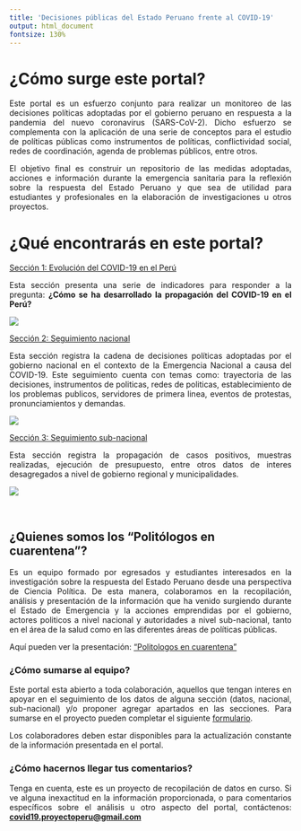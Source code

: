 ```yaml
---
title: 'Decisiones públicas del Estado Peruano frente al COVID-19'
output: html_document
fontsize: 130%
---
```


# ¿Cómo surge este portal?

<p>
<div style="text-align:justify"> Este portal es un esfuerzo conjunto para realizar un monitoreo de las decisiones políticas adoptadas por el gobierno peruano en respuesta a la pandemia del nuevo coronavirus (SARS-CoV-2). Dicho esfuerzo se complementa con la aplicación de una serie de conceptos para el estudio de políticas públicas como instrumentos de políticas, conflictividad social, redes de coordinación, agenda de problemas públicos, entre otros.     

El objetivo final es construir un repositorio de las medidas adoptadas, acciones e información durante la emergencia sanitaria para la reflexión sobre la respuesta del Estado Peruano y que sea de utilidad para estudiantes y profesionales en la elaboración de investigaciones u otros proyectos. </div>
</p>


# ¿Qué encontrarás en este portal?

[Sección 1: Evolución del COVID-19 en el Perú](https://covid-19-proyectoperu.github.io/casos.html)    

<p>
<div style="text-align:justify">Esta sección presenta una serie de indicadores para responder a la pregunta: **¿Cómo se ha desarrollado la propagación del COVID-19 en el Perú?** </div>
</p>

<div align="center"><img src="casos_files/figure-html/file3532f41cdba.gif" /></div>


[Sección 2: Seguimiento nacional](https://covid-19-proyectoperu.github.io/nacional.html)    

<p>
<div style="text-align:justify"> Esta sección registra la cadena de decisiones políticas adoptadas por el gobierno nacional en el contexto de la Emergencia Nacional a causa del COVID-19. Este seguimiento cuenta con temas como: trayectoria de las decisiones, instrumentos de politicas, redes de politicas, establecimiento de los problemas publicos, servidores de primera linea, eventos de protestas, pronunciamientos y demandas. </div>
</p>    

<div align="center"><img src="nacional_files/figure-html/midis.png"><!-- --></div>

[Sección 3: Seguimiento sub-nacional](https://covid-19-proyectoperu.github.io/subnacional.html)

<p>
<div style="text-align:justify"> Esta sección registra la propagación de casos positivos, muestras realizadas, ejecución de presupuesto, entre otros datos de interes desagregados a nivel de gobierno regional y municipalidades.</div>
</p>

<div align="center"><img src="subnacional_files/figure-html/mapa_interactivo.PNG"></div>  
<br>    
    
## ¿Quienes somos los "Politólogos en cuarentena"?

<p>
<div style="text-align:justify"> Es un equipo formado por egresados y estudiantes interesados en la investigación sobre la respuesta del Estado Peruano desde una perspectiva de Ciencia Política. De esta manera, colaboramos en la recopilación, análisis y presentación de la información que ha venido surgiendo durante el Estado de Emergencia y la acciones emprendidas por el gobierno, actores politicos a nivel nacional y autoridades a nivel sub-nacional, tanto en el área de la salud como en las diferentes áreas de políticas públicas. </div>
</p>

Aquí pueden ver la presentación: ["Politologos en cuarentena"](https://docs.google.com/document/d/1PEbBTn_jQNJT7RUfRzYqj83U7xnT4rHn2OGpxyMYHZo/edit?usp=sharing)


### ¿Cómo sumarse al equipo?

<p>
<div style="text-align:justify"> Este portal esta abierto a toda colaboración, aquellos que tengan interes en apoyar en el seguimiento de los datos de alguna sección (datos, nacional, sub-nacional) y/o proponer agregar apartados en las secciones. Para sumarse en el proyecto pueden completar el siguiente [formulario](https://docs.google.com/forms/d/e/1FAIpQLSfEZ-eyIvOWvujmWCkyeuGLxMCREPLY-qZjh4tZQ3aZ2o1ZEA/viewform?usp=sf_link).  

Los colaboradores deben estar disponibles para la actualización constante de la información presentada en el portal.</div>
</p>

### ¿Cómo hacernos llegar tus comentarios?

<p>
<div style="text-align:justify"> Tenga en cuenta, este es un proyecto de recopilación de datos en curso. Si ve alguna inexactitud en la información proporcionada, o para comentarios específicos sobre el análisis u otro aspecto del portal, contáctenos: [**covid19.proyectoperu@gmail.com**](mailto:covid19.proyectoperu@gmail.com) </div>
</p>


